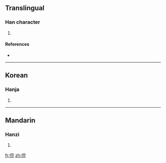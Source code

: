 ==Translingual==

===Han character===
{{Han char|rn=9|rad=人|as=07|sn=9|four=|canj=人一口廿 (OMRT)}}

# {{defn|Han|sort=人07}}

====References====
* {{Han ref|kx=0103.220|dkj=00649|dj=0219.030|hdz=10158.020|uh=4FB8|ud=20408}}

----

==Korean==

===Hanja===
{{ko-hanja|hangeul=두|rv=du|mr=tu}}

# {{defn|Korean|sort=人07}}

----

==Mandarin==

===Hanzi===
{{cmn-hanzi|pin=[[shù]] ([[shu4]])|wg=shu<sup>4</sup>}}

# {{defn|Mandarin|sort=人07}}

[[fr:侸]]
[[zh:侸]]